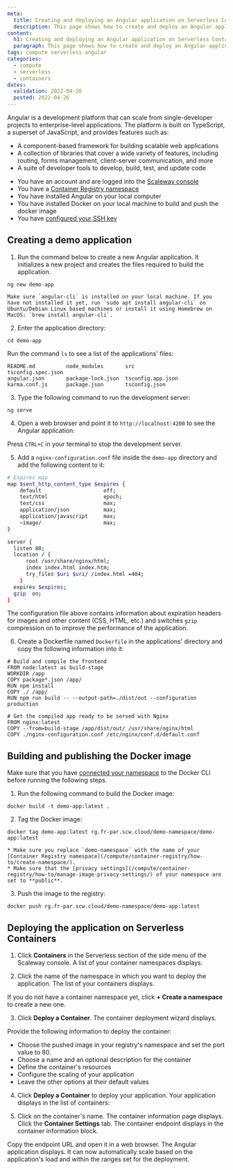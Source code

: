 ```yaml
---
meta:
  title: Creating and deploying an Angular application on Serverless Containers
  description: This page shows how to create and deploy an Angular application on Serverless Containers.
content:
  h1: Creating and deploying an Angular application on Serverless Containers
  paragraph: This page shows how to create and deploy an Angular application on Serverless Containers.
tags: compute serverless angular
categories:
  - compute
  - serverless
  - containers
dates:
  validation: 2022-04-26
  posted: 2022-04-26
---
```


Angular is a development platform that can scale from single-developer projects to enterprise-level applications. The platform is built on TypeScript, a superset of JavaScript, and provides features such as:
* A component-based framework for building scalable web applications
* A collection of libraries that cover a wide variety of features, including routing, forms management, client-server communication, and more
* A suite of developer tools to develop, build, test, and update code

<Message type="requirement">

- You have an account and are logged into the [Scaleway console](https://console.scaleway.com) 
- You have a [Container Registry namespace](/compute/container-registry/how-to/create-namespace/)
- You have installed Angular on your local computer 
- You have installed Docker on your local machine to build and push the docker image
- You have [configured your SSH key](/console/my-project/how-to/create-ssh-key)

</Message> 

## Creating a demo application

1. Run the command below to create a new Angular application. It initializes a new project and creates the files required to build the application.
  ```
  ng new demo-app
  ```

  <Message type="important">

    Make sure `angular-cli` is installed on your local machine. If you have not installed it yet, run `sudo apt install angular-cli` on Ubuntu/Debian Linux based machines or install it using Homebrew on MacOS: `brew install angular-cli`. 

  </Message>

2. Enter the application directory:
  ```
  cd demo-app
  ```
  Run the command `ls` to see a list of the applications' files: 
  ```
  README.md          node_modules       src                tsconfig.spec.json
  angular.json       package-lock.json  tsconfig.app.json
  karma.conf.js      package.json       tsconfig.json
  ```

3. Type the following command to run the development server: 
  ```
  ng serve
  ```

4. Open a web browser and point it to `http://localhost:4200` to see the Angular application: 
  <Lightbox src="scaleway-demo-app-running.webp" alt="" />

  Press `CTRL+C` in your terminal to stop the development server. 

5. Add a `nginx-configuration.conf` file inside the `demo-app` directory and add the following content to it:
  ```sh
  # Expires map
  map $sent_http_content_type $expires {
      default                    off;
      text/html                  epoch;
      text/css                   max;
      application/json           max;
      application/javascript     max;
      ~image/                    max;
  }

  server {
    listen 80;
    location / {
        root /usr/share/nginx/html;
        index index.html index.htm;
        try_files $uri $uri/ /index.html =404;
      }
    expires $expires;
    gzip  on;
  }
  ```

  The configuration file above contains information about expiration headers for images and other content (CSS, HTML, etc.) and switches `gzip` compression on to improve the performance of the application.

6. Create a Dockerfile named `Dockerfile` in the applications' directory and copy the following information into it:
  ```
  # Build and compile the frontend
  FROM node:latest as build-stage
  WORKDIR /app
  COPY package*.json /app/
  RUN npm install
  COPY ./ /app/
  RUN npm run build -- --output-path=./dist/out --configuration production

  # Get the compiled app ready to be served with Nginx
  FROM nginx:latest
  COPY --from=build-stage /app/dist/out/ /usr/share/nginx/html
  COPY ./nginx-configuration.conf /etc/nginx/conf.d/default.conf
  ```

## Building and publishing the Docker image

<Message type="important">

  Make sure that you have [connected your namespace](/compute/container-registry/how-to/connect-docker-cli/) to the Docker CLI before running the following steps.

</Message>

1. Run the following command to build the Docker image: 
  ```
  docker build -t demo-app:latest .
  ```

2. Tag the Docker image: 
  ```
  docker tag demo-app:latest rg.fr-par.scw.cloud/demo-namespace/demo-app:latest
  ```

  <Message type="tip">

    * Make sure you replace `demo-namespace` with the name of your [Container Registry namespace](/compute/container-registry/how-to/create-namespace/).
    * Make sure that the [privacy settings](/compute/container-registry/how-to/manage-image-privacy-settings/) of your namespace are set to **public**.

  </Message>

3. Push the image to the registry: 
  ```
  docker push rg.fr-par.scw.cloud/demo-namespace/demo-app:latest
  ````

## Deploying the application on Serverless Containers

1. Click **Containers** in the Serverless section of the side menu of the Scaleway console. A list of your container namespaces displays. 

2. Click the name of the namespace in which you want to deploy the application. The list of your containers displays.

<Message type="tip">

  If you do not have a container namespace yet, click **+ Create a namespace** to create a new one. 

</Message>

3. Click **Deploy a Container**. The container deployment wizard displays. 

Provide the following information to deploy the container:
  - Choose the pushed image in your registry's namespace and set the port value to 80. 
    <Lightbox src="scaleway-choose-container.webp" alt="" />
  - Choose a name and an optional description for the container
  - Define the container's resources
  - Configure the scaling of your application
  - Leave the other options at their default values

4. Click **Deploy a Container** to deploy your application. Your application displays in the list of containers: 
  <Lightbox src="scaleway-deployed-containers.webp" alt="" />


5. Click on the container's name. The container information page displays. Click the **Container Settings** tab. The container endpoint displays in the container information block. 
  <Lightbox src="scaleway-container-endpoint.webp" alt="" />

  Copy the endpoint URL and open it in a web browser. The Angular application displays. It can now automatically scale based on the application's load and within the ranges set for the deployment. 

